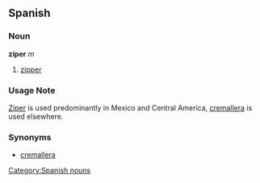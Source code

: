 == Spanish ==
=== Noun ===
'''zíper''' ''m''
# [[zipper]]

=== Usage Note ===
[[Zíper]] is used predominantly in Mexico and Central America, [[cremallera]] is used elsewhere.

=== Synonyms ===
*[[cremallera]]

[[Category:Spanish nouns]]